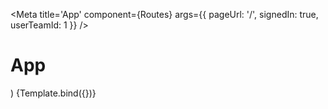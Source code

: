 
<Meta
  title='App'
  component={Routes}
  args={{ pageUrl: '/', signedIn: true, userTeamId: 1 }}
/>

# App

  <ReactRouterChanger url={args.pageUrl}>
    <DataProvider>
      <Routes />
    </DataProvider>
  </ReactRouterChanger>
)

<Canvas>
  <Story name='App' argTypes={{}} args={{}}>
    {Template.bind({})}
  </Story>
</Canvas>
